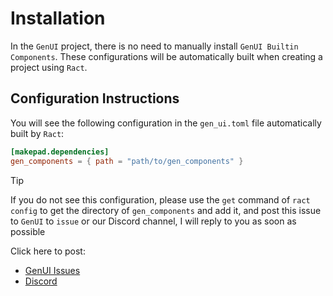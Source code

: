 # Installation

In the `GenUI` project, there is no need to manually install `GenUI Builtin Components`. These configurations will be automatically built when creating a project using `Ract`.

## Configuration Instructions

You will see the following configuration in the `gen_ui.toml` file automatically built by `Ract`:

```toml title="gen_ui.toml"
[makepad.dependencies]
gen_components = { path = "path/to/gen_components" }
```

> [!TIP]
>
> If you do not see this configuration, please use the `get` command of `ract config` to get the directory of `gen_components` and add it,
> and post this issue to `GenUI` to `issue` or our Discord channel, I will reply to you as soon as possible
>
> Click here to post:
>
> - [GenUI Issues](https://github.com/Privoce/GenUI/issues)
> - [Discord](https://discord.gg/jVEJDhE75Y)
